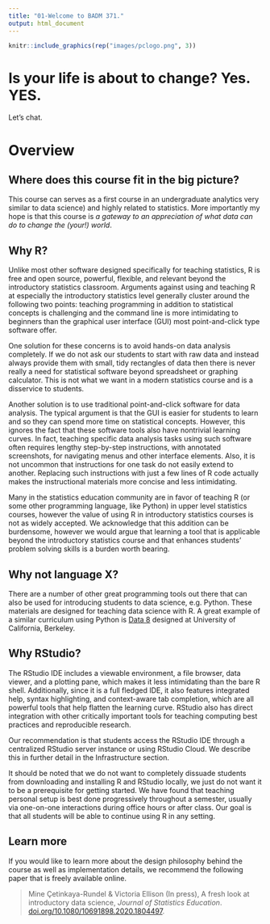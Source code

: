 ```yaml
---
title: "01-Welcome to BADM 371."
output: html_document
---
```


```r
knitr::include_graphics(rep("images/pclogo.png", 3))
```

# Is your life is about to change?  Yes.  YES.
Let's chat.

# Overview {#overview}

## Where does this course fit in the big picture?

This course can serves as a first course in an undergraduate analytics very similar to data science) and highly related to statistics. More importantly my hope is that this course is *a gateway to an appreciation of what data can do to change the (your!) world*.

## Why R?

Unlike most other software designed specifically for teaching statistics, R is free and open source, powerful, flexible, and relevant beyond the introductory statistics classroom.
Arguments against using and teaching R at especially the introductory statistics level generally cluster around the following two points: teaching programming in addition to statistical concepts is challenging and the command line is more intimidating to beginners than the graphical user interface (GUI) most point-and-click type software offer.

One solution for these concerns is to avoid hands-on data analysis completely.
If we do not ask our students to start with raw data and instead always provide them with small, tidy rectangles of data then there is never really a need for statistical software beyond spreadsheet or graphing calculator.
This is not what we want in a modern statistics course and is a disservice to students.

Another solution is to use traditional point-and-click software for data analysis.
The typical argument is that the GUI is easier for students to learn and so they can spend more time on statistical concepts.
However, this ignores the fact that these software tools also have nontrivial learning curves.
In fact, teaching specific data analysis tasks using such software often requires lengthy step-by-step instructions, with annotated screenshots, for navigating menus and other interface elements.
Also, it is not uncommon that instructions for one task do not easily extend to another.
Replacing such instructions with just a few lines of R code actually makes the instructional materials more concise and less intimidating.

Many in the statistics education community are in favor of teaching R (or some other programming language, like Python) in upper level statistics courses, however the value of using R in introductory statistics courses is not as widely accepted.
We acknowledge that this addition can be burdensome, however we would argue that learning a tool that is applicable beyond the introductory statistics course and that enhances students' problem solving skills is a burden worth bearing.

## Why not language X?

There are a number of other great programming tools out there that can also be used for introducing students to data science, e.g.
Python.
These materials are designed for teaching data science with R.
A great example of a similar curriculum using Python is [Data 8](http://data8.org/) designed at University of California, Berkeley.

## Why RStudio?

The RStudio IDE includes a viewable environment, a file browser, data viewer, and a plotting pane, which makes it less intimidating than the bare R shell.
Additionally, since it is a full fledged IDE, it also features integrated help, syntax highlighting, and context-aware tab completion, which are all powerful tools that help flatten the learning curve.
RStudio also has direct integration with other critically important tools for teaching computing best practices and reproducible research.

Our recommendation is that students access the RStudio IDE through a centralized RStudio server instance or using RStudio Cloud.
We describe this in further detail in the Infrastructure section.

It should be noted that we do not want to completely dissuade students from downloading and installing R and RStudio locally, we just do not want it to be a prerequisite for getting started.
We have found that teaching personal setup is best done progressively throughout a semester, usually via one-on-one interactions during office hours or after class.
Our goal is that all students will be able to continue using R in any setting.

## Learn more

If you would like to learn more about the design philosophy behind the course as well as implementation details, we recommend the following paper that is freely available online.

> Mine Çetinkaya-Rundel & Victoria Ellison (In press), A fresh look at introductory data science, *Journal of Statistics Education*.
> [doi.org/10.1080/10691898.2020.1804497](https://doi.org/10.1080/10691898.2020.1804497).
